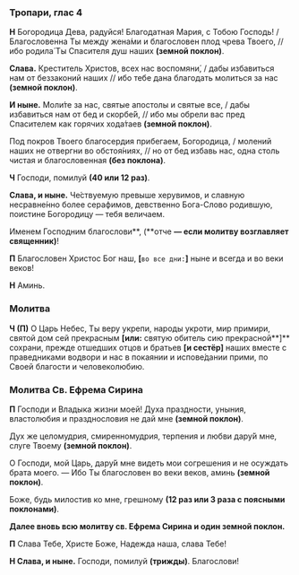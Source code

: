 ### Тропари, глас 4

**Н** Богородица Дева, радуйся! Благодатная Мария, с Тобою Господь! / Благословенна Ты между жена́ми и благословен плод чрева Твоего, // ибо родила́ Ты Спасителя душ наших **(земной поклон)**.

**Слава.** Креститель Христов, всех нас воспомяни́, / дабы избавиться нам от беззаконий наших // ибо тебе дана благодать молиться за нас **(земной поклон)**.

**И ныне.** Моли́те за нас, святые апостолы и святые все, / дабы избавиться нам от бед и скорбе́й, // ибо мы обрели вас пред Спасителем как горячих хода́таев **(земной поклон)**.

Под покров Твоего благосердия прибегаем, Богородица, / молений наших не отвергни во обстоя́ниях, // но от бед избавь нас, одна столь чистая и благословенная **(без поклона)**.

**Ч** Господи, помилуй **(40 или 12 раз)**.

**Слава, и ныне.** Че́ствуемую превыше херувимов, и славную несравне́нно более серафимов, девственно Бога-Слово родившую, поистине Богородицу — тебя величаем.

Именем Господним благослови**, (**отче **— если молитву возглавляет священник)**!

**П** Благословен Христос Бог наш, **[**`во все дни:`**]** ныне и всегда и во веки веков!

**Н** Аминь.

### Молитва

**Ч (П)** О Царь Небес, Ты веру укрепи, народы укроти, мир примири, святой дом сей прекрасным **[или:** святую обитель сию прекрасной**]** сохрани, прежде отшедших отцов и братьев **[**и сестёр**]** наших вместе с праведниками водвори и нас в покаянии и испове́дании прими, по Своей благости и человеколюбию.

### Молитва Св. Ефрема Сирина

**П** Господи и Владыка жизни моей! Духа праздности, уныния, властолюбия и празднословия не дай мне **(земной поклон)**.

Дух же целомудрия, смиренномудрия, терпения и любви дару́й мне, слуге Твоему **(земной поклон)**.

О Господи, мой Царь, дару́й мне видеть мои согрешения и не осуждать брата моего.  — Ибо Ты благословен во веки веков, аминь **(земной поклон)**.

Боже, будь милостив ко мне, грешному **(12 раз или 3 раза с поясными поклонами)**.

**Далее вновь всю молитву св. Ефрема Сирина и один земной поклон.**

**П** Cлава Тебе, Xpиcте Боже, Надежда наша, cлава Тебе!

**Н Cлава, и ныне.** Гоcподи, помилуй **(тpижды)**. Благоcлови!
